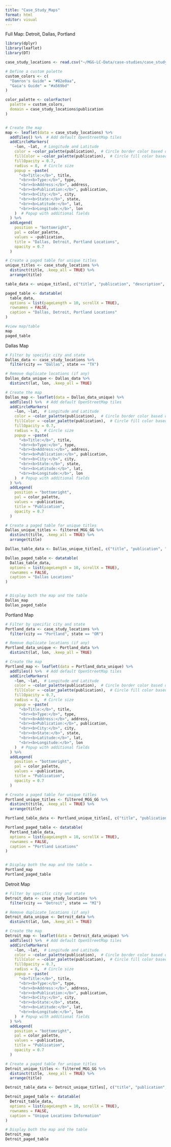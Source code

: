 ```yaml
---
title: "Case_Study_Maps"
format: html
editor: visual
---
```


Full Map: Detroit, Dallas, Portland

```r
library(dplyr)
library(leaflet)
library(DT)

case_study_locations <- read.csv("~/MGG-LC-Data/case-studies/case_study_locations.csv")

# Define a custom palette
custom_colors <- c(
  "Damron's Guide" = "#82e0aa",
  "Gaia's Guide" = "#a569bd"
)

color_palette <- colorFactor(
  palette = custom_colors,
  domain = case_study_locations$publication
)


# Create the map
map <- leaflet(data = case_study_locations) %>%
  addTiles() %>%  # Add default OpenStreetMap tiles
  addCircleMarkers(
    ~lon, ~lat,  # Longitude and Latitude
    color = ~color_palette(publication),  # Circle border color based on publication
    fillColor = ~color_palette(publication),  # Circle fill color based on publication
    fillOpacity = 0.7,
    radius = 8,  # Circle size
    popup = ~paste(
      "<b>Title:</b>", title,
      "<br><b>Type:</b>", type,
      "<br><b>Address:</b>", address,
      "<br><b>Publication:</b>", publication,
      "<br><b>City:</b>", city,
      "<br><b>State:</b>", state,
      "<br><b>Latitude:</b>", lat,
      "<br><b>Longitude:</b>", lon
    )  # Popup with additional fields
  ) %>%
  addLegend(
    position = "bottomright",
    pal = color_palette,
    values = ~publication,
    title = "Dallas, Detroit, Portland Locations",
    opacity = 0.7
  )

# Create a paged table for unique titles
unique_titles <- case_study_locations %>%
  distinct(title, .keep_all = TRUE) %>%
  arrange(title)

table_data <- unique_titles[, c("title", "publication", "description", "address")]

paged_table <- datatable(
  table_data,
  options = list(pageLength = 10, scrollX = TRUE),
  rownames = FALSE,
  caption = "Dallas, Detroit, Portland Locations"
)

#view map/table
map
paged_table

```

Dallas Map

```r
# Filter by specific city and state
Dallas_data <- case_study_locations %>%
  filter(city == "Dallas", state == "TX")

# Remove duplicate locations (if any)
Dallas_data_unique <- Dallas_data %>%
  distinct(lat, lon, .keep_all = TRUE)

# Create the map
Dallas_map <- leaflet(data = Dallas_data_unique) %>%
  addTiles() %>%  # Add default OpenStreetMap tiles
  addCircleMarkers(
    ~lon, ~lat,  # Longitude and Latitude
    color = ~color_palette(publication),  # Circle border color based on publication
    fillColor = ~color_palette(publication),  # Circle fill color based on publication
    fillOpacity = 0.7,
    radius = 8,  # Circle size
    popup = ~paste(
      "<b>Title:</b>", title,
      "<br><b>Type:</b>", type,
      "<br><b>Address:</b>", address,
      "<br><b>Publication:</b>", publication,
      "<br><b>City:</b>", city,
      "<br><b>State:</b>", state,
      "<br><b>Latitude:</b>", lat,
      "<br><b>Longitude:</b>", lon
    )  # Popup with additional fields
  ) %>%
  addLegend(
    position = "bottomright",
    pal = color_palette,
    values = ~publication,
    title = "Publication",
    opacity = 0.7
  )

# Create a paged table for unique titles
Dallas_unique_titles <- filtered_MGG_GG %>%
  distinct(title, .keep_all = TRUE) %>%
  arrange(title)

Dallas_table_data <- Dallas_unique_titles[, c("title", "publication", "description", "address")]

Dallas_paged_table <- datatable(
  Dallas_table_data,
  options = list(pageLength = 10, scrollX = TRUE),
  rownames = FALSE,
  caption = "Dallas Locations"
)


# Display both the map and the table
Dallas_map
Dallas_paged_table
```

Portland Map

```r
# Filter by specific city and state
Portland_data <- case_study_locations %>%
  filter(city == "Portland", state == "OR")

# Remove duplicate locations (if any)
Portland_data_unique <- Portland_data %>%
  distinct(lat, lon, .keep_all = TRUE)

# Create the map
Portland_map <- leaflet(data = Portland_data_unique) %>%
  addTiles() %>%  # Add default OpenStreetMap tiles
  addCircleMarkers(
    ~lon, ~lat,  # Longitude and Latitude
    color = ~color_palette(publication),  # Circle border color based on publication
    fillColor = ~color_palette(publication),  # Circle fill color based on publication
    fillOpacity = 0.7,
    radius = 8,  # Circle size
    popup = ~paste(
      "<b>Title:</b>", title,
      "<br><b>Type:</b>", type,
      "<br><b>Address:</b>", address,
      "<br><b>Publication:</b>", publication,
      "<br><b>City:</b>", city,
      "<br><b>State:</b>", state,
      "<br><b>Latitude:</b>", lat,
      "<br><b>Longitude:</b>", lon
    )  # Popup with additional fields
  ) %>%
  addLegend(
    position = "bottomright",
    pal = color_palette,
    values = ~publication,
    title = "Publication",
    opacity = 0.7
  )

# Create a paged table for unique titles
Portland_unique_titles <- filtered_MGG_GG %>%
  distinct(title, .keep_all = TRUE) %>%
  arrange(title)

Portland_table_data <- Portland_unique_titles[, c("title", "publication", "description", "address")]

Portland_paged_table <- datatable(
  Portland_table_data,
  options = list(pageLength = 10, scrollX = TRUE),
  rownames = FALSE,
  caption = "Portland Locations"
)


# Display both the map and the table =
Portland_map
Portland_paged_table
```

Detroit Map

```r
# Filter by specific city and state
Detroit_data <- case_study_locations %>%
  filter(city == "Detroit", state == "MI")

# Remove duplicate locations (if any)
Detroit_data_unique <- Detroit_data %>%
  distinct(lat, lon, .keep_all = TRUE)

# Create the map
Detroit_map <- leaflet(data = Detroit_data_unique) %>%
  addTiles() %>%  # Add default OpenStreetMap tiles
  addCircleMarkers(
    ~lon, ~lat,  # Longitude and Latitude
    color = ~color_palette(publication),  # Circle border color based on publication
    fillColor = ~color_palette(publication),  # Circle fill color based on publication
    fillOpacity = 0.7,
    radius = 8,  # Circle size
    popup = ~paste(
      "<b>Title:</b>", title,
      "<br><b>Type:</b>", type,
      "<br><b>Address:</b>", address,
      "<br><b>Publication:</b>", publication,
      "<br><b>City:</b>", city,
      "<br><b>State:</b>", state,
      "<br><b>Latitude:</b>", lat,
      "<br><b>Longitude:</b>", lon
    )  # Popup with additional fields
  ) %>%
  addLegend(
    position = "bottomright",
    pal = color_palette,
    values = ~publication,
    title = "Publication",
    opacity = 0.7
  )

# Create a paged table for unique titles
Detroit_unique_titles <- filtered_MGG_GG %>%
  distinct(title, .keep_all = TRUE) %>%
  arrange(title)

Detroit_table_data <- Detroit_unique_titles[, c("title", "publication", "description", "address")]

Detroit_paged_table <- datatable(
  Detroit_table_data,
  options = list(pageLength = 10, scrollX = TRUE),
  rownames = FALSE,
  caption = "Unique Locations Information"
)

# Display both the map and the table
Detroit_map
Detroit_paged_table
```
